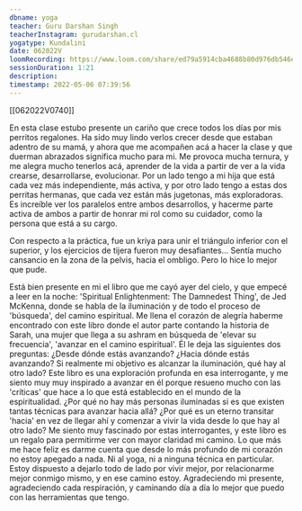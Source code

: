 ```yaml
---
dbname: yoga
teacher: Guru Darshan Singh
teacherInstagram: gurudarshan.cl
yogatype: Kundalini
date: 062022V
loomRecording: https://www.loom.com/share/ed79a5914cba4688b80d976db546ecf1
sessionDuration: 1:21
description:
timestamp: 2022-05-06 07:39:56
---
```


[[062022V0740]]

En esta clase estubo presente un cariño que crece todos los días por mis perritos regalones. Ha sido muy lindo verlos crecer desde que estaban adentro de su mamá, y ahora que me acompañen acá a hacer la clase y que duerman abrazados significa mucho para mi. Me provoca mucha ternura, y me alegra mucho tenerlos acá, aprender de la vida a partir de ver a la vida crearse, desarrollarse, evolucionar. Por un lado tengo a mi hija que está cada vez más independiente, más activa, y por otro lado tengo a estas dos perritas hermanas, que cada vez están más jugetonas, más exploradoras. Es increíble ver los paralelos entre ambos desarrollos, y hacerme parte activa de ambos a partir de honrar mi rol como su cuidador, como la persona que está a su cargo.

Con respecto a la práctica, fue un kriya para unir el triángulo inferior con el superior, y los ejercicios de tijera fueron muy desafiantes... Sentía mucho cansancio en la zona de la pelvis, hacia el ombligo. Pero lo hice lo mejor que pude.

Está bien presente en mi el libro que me cayó ayer del cielo, y que empecé a leer en la noche: 'Spiritual Enlightenment: The Damnedest Thing', de Jed McKenna, donde se habla de la iluminación y de todo el proceso de 'búsqueda', del camino espiritual. Me llena el corazón de alegría haberme encontrado con este libro donde el autor parte contando la historia de Sarah, una mujer que llega a su ashram en búsqueda de 'elevar su frecuencia', 'avanzar en el camino espiritual'. Él le deja las siguientes dos preguntas: ¿Desde dónde estás avanzando? ¿Hacia dónde estás avanzando? Si realmente mi objetivo es alcanzar la iluminación, qué hay al otro lado? Este libro es una exploración profunda en esa interrogante, y me siento muy muy inspirado a avanzar en él porque resueno mucho con las 'críticas' que hace a lo que está establecido en el mundo de la espiritualidad. ¿Por qué no hay más personas iluminadas si es que existen tantas técnicas para avanzar hacia allá? ¿Por qué es un eterno transitar 'hacia' en vez de llegar ahí y comenzar a vivir la vida desde lo que hay al otro lado? Me siento muy fascinado por estas interrogantes, y este libro es un regalo para permitirme ver con mayor claridad mi camino. Lo que más me hace feliz es darme cuenta que desde lo más profundo de mi corazón no estoy apegado a nada. Ni al yoga, ni a ninguna técnica en particular. Estoy dispuesto a dejarlo todo de lado por vivir mejor, por relacionarme mejor conmigo mismo, y en ese camino estoy. Agradeciendo mi presente, agradeciendo cada respiración, y caminando día a día lo mejor que puedo con las herramientas que tengo.
